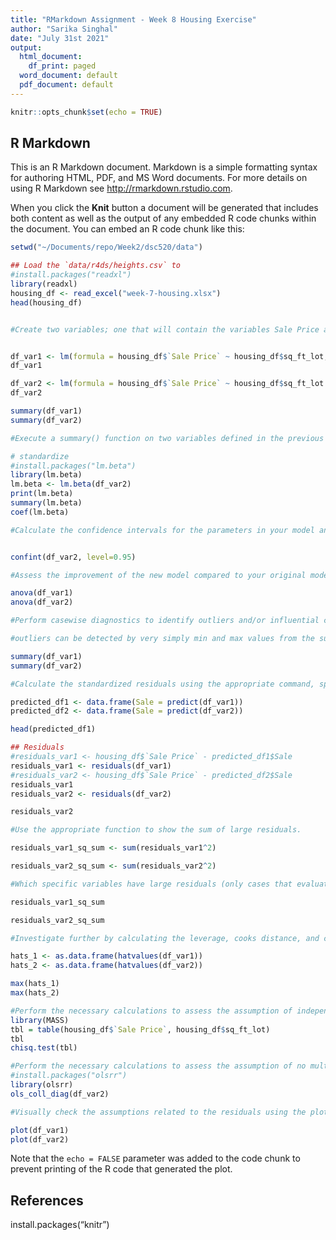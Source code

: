 ```yaml
---
title: "RMarkdown Assignment - Week 8 Housing Exercise"
author: "Sarika Singhal"
date: "July 31st 2021"
output:
  html_document:
    df_print: paged
  word_document: default
  pdf_document: default
---
```


```r
knitr::opts_chunk$set(echo = TRUE)
```

## R Markdown

This is an R Markdown document. Markdown is a simple formatting syntax for authoring HTML, PDF, and MS Word documents. For more details on using R Markdown see <http://rmarkdown.rstudio.com>.

When you click the **Knit** button a document will be generated that includes both content as well as the output of any embedded R code chunks within the document. You can embed an R code chunk like this:

```r
setwd("~/Documents/repo/Week2/dsc520/data")

## Load the `data/r4ds/heights.csv` to
#install.packages("readxl")
library(readxl)
housing_df <- read_excel("week-7-housing.xlsx")
head(housing_df)


#Create two variables; one that will contain the variables Sale Price and Square Foot of Lot (same variables used from previous assignment on simple regression) and one that will contain Sale Price and several additional predictors of your choice. Explain the basis for your additional predictor selections.


df_var1 <- lm(formula = housing_df$`Sale Price` ~ housing_df$sq_ft_lot, data = housing_df)
df_var1

df_var2 <- lm(formula = housing_df$`Sale Price` ~ housing_df$sq_ft_lot + housing_df$year_built + housing_df$sale_reason, data = housing_df)
df_var2

summary(df_var1)
summary(df_var2)

#Execute a summary() function on two variables defined in the previous step to compare the model results. What are the R2 and Adjusted R2 statistics? Explain what these results tell you about the overall model. Did the inclusion of the additional predictors help explain any large variations found in Sale Price?

# standardize
#install.packages("lm.beta")
library(lm.beta)
lm.beta <- lm.beta(df_var2)
print(lm.beta)
summary(lm.beta)
coef(lm.beta)

#Calculate the confidence intervals for the parameters in your model and explain what the results indicate.


confint(df_var2, level=0.95)

#Assess the improvement of the new model compared to your original model (simple regression model) by testing whether this change is significant by performing an analysis of variance.

anova(df_var1)
anova(df_var2)

#Perform casewise diagnostics to identify outliers and/or influential cases, storing each function's output in a dataframe assigned to a unique variable name.

#outliers can be detected by very simply min and max values from the summary function

summary(df_var1)
summary(df_var2)

#Calculate the standardized residuals using the appropriate command, specifying those that are +-2, storing the results of large residuals in a variable you create.

predicted_df1 <- data.frame(Sale = predict(df_var1))
predicted_df2 <- data.frame(Sale = predict(df_var2))

head(predicted_df1)

## Residuals
#residuals_var1 <- housing_df$`Sale Price` - predicted_df1$Sale
residuals_var1 <- residuals(df_var1)
#residuals_var2 <- housing_df$`Sale Price` - predicted_df2$Sale
residuals_var1
residuals_var2 <- residuals(df_var2)

residuals_var2

#Use the appropriate function to show the sum of large residuals.

residuals_var1_sq_sum <- sum(residuals_var1^2)

residuals_var2_sq_sum <- sum(residuals_var2^2)

#Which specific variables have large residuals (only cases that evaluate as TRUE)?

residuals_var1_sq_sum

residuals_var2_sq_sum

#Investigate further by calculating the leverage, cooks distance, and covariance rations. Comment on all cases that are problematics.

hats_1 <- as.data.frame(hatvalues(df_var1))
hats_2 <- as.data.frame(hatvalues(df_var2))

max(hats_1)
max(hats_2)

#Perform the necessary calculations to assess the assumption of independence and state if the condition is met or not.
library(MASS)
tbl = table(housing_df$`Sale Price`, housing_df$sq_ft_lot) 
tbl
chisq.test(tbl) 

#Perform the necessary calculations to assess the assumption of no multicollinearity and state if the condition is met or not.
#install.packages("olsrr")
library(olsrr)
ols_coll_diag(df_var2)

#Visually check the assumptions related to the residuals using the plot() and hist() functions. Summarize what each graph is informing you of and if any anomalies are present.

plot(df_var1)
plot(df_var2)

```



Note that the `echo = FALSE` parameter was added to the code chunk to prevent printing of the R code that generated the plot.

## References
install.packages("knitr")

